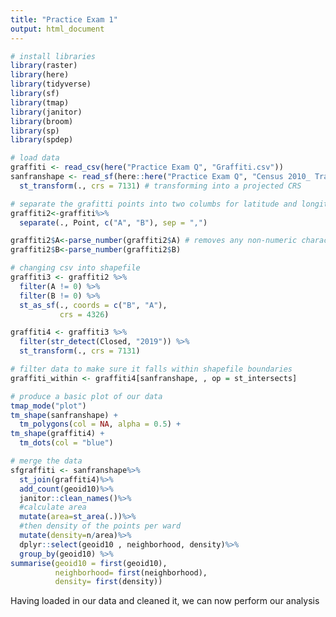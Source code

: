 ```yaml
---
title: "Practice Exam 1"
output: html_document
---
```

```r
# install libraries 
library(raster)
library(here)
library(tidyverse)
library(sf)
library(tmap)
library(janitor)
library(broom)
library(sp)
library(spdep)

# load data 
graffiti <- read_csv(here("Practice Exam Q", "Graffiti.csv"))
sanfranshape <- read_sf(here::here("Practice Exam Q", "Census 2010_ Tracts for San Francisco", "geo_export_ce2f7637-eaaf-41cc-87f7-2df773f71874.shp")) %>%
  st_transform(., crs = 7131) # transforming into a projected CRS

# separate the grafitti points into two columbs for latitude and longitude 
graffiti2<-graffiti%>%
  separate(., Point, c("A", "B"), sep = ",")

graffiti2$A<-parse_number(graffiti2$A) # removes any non-numeric characters, and returns a numeric value
graffiti2$B<-parse_number(graffiti2$B)

# changing csv into shapefile
graffiti3 <- graffiti2 %>%
  filter(A != 0) %>%
  filter(B != 0) %>%
  st_as_sf(., coords = c("B", "A"),
           crs = 4326)

graffiti4 <- graffiti3 %>%
  filter(str_detect(Closed, "2019")) %>% 
  st_transform(., crs = 7131)

# filter data to make sure it falls within shapefile boundaries
graffiti_within <- graffiti4[sanfranshape, , op = st_intersects]

# produce a basic plot of our data
tmap_mode("plot")
tm_shape(sanfranshape) +
  tm_polygons(col = NA, alpha = 0.5) +
tm_shape(graffiti4) +
  tm_dots(col = "blue")
```

```r
# merge the data 
sfgraffiti <- sanfranshape%>%
  st_join(graffiti4)%>%
  add_count(geoid10)%>%    
  janitor::clean_names()%>%
  #calculate area
  mutate(area=st_area(.))%>%
  #then density of the points per ward
  mutate(density=n/area)%>%
  dplyr::select(geoid10 , neighborhood, density)%>%
  group_by(geoid10) %>%         
summarise(geoid10 = first(geoid10),
          neighborhood= first(neighborhood),
          density= first(density))
```

Having loaded in our data and cleaned it, we can now perform our analysis 
